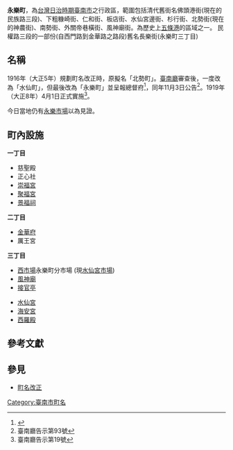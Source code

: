 {{japanese|japanese=永樂町|kana=えいらくちょう|romaji=Eirakuchō}}
'''永樂町'''，為[[台灣日治時期|台灣日治時期]][[臺南市_(州轄市)|臺南市]]之行政區，範圍包括清代舊街名佛頭港街(現在的民族路三段)、下粗糠崎街、仁和街、板店街、水仙宮邊街、杉行街、北勢街(現在的神農街)、南勢街、外關帝巷橫街、風神廟街。為歷史上[[五條港_(臺南)|五條港]]的區域之一。
民權路三段的一部份(自西門路到金華路之路段)舊名長樂街(永樂町三丁目)

== 名稱 ==
1916年（大正5年）規劃町名改正時，原擬名「北勢町」。[[臺南廳|臺南廳]]審查後，一度改為「水仙町」，但最後改為「永樂町」並呈報總督府<ref>{{Cite journal|title=〈從《臺南廳公文書》再探臺南市町名改正〉|author=黃偉嘉|url=https://www.th.gov.tw/new_index/upload/download/328fb12a3fd346505eb7aae25b429461.pdf|journal=《[[臺灣文獻|臺灣文獻]]》|issue=1|year=2015-03-31|volume=66|page=161－180|archiveurl=https://web.archive.org/web/20220211060231/https://www.th.gov.tw/new_index/upload/download/328fb12a3fd346505eb7aae25b429461.pdf|archivedate=2022-02-11|deadurl=no}}</ref>，同年11月3日公告<ref>臺南廳告示第93號</ref>。1919年（大正8年）4月1日正式實施<ref>臺南廳告示第19號</ref>。

今日當地仍有[[永樂市場_(臺南市)|永樂市場]]以為見證。

==町內設施==
'''一丁目'''

*慈聖殿
*正心社
*[[佛頭港崇福宮|崇福宮]]
*[[佛頭港聚福宮|聚福宮]]
*[[臺南景福祠|景福祠]]

'''二丁目'''

* [[臺南金華府|金華府]]
* 厲王宮

'''三丁目'''

*[[西市場|西市場]]永樂町分市場 (現[[水仙宮市場|水仙宮市場]])
*[[風神廟|風神廟]]
*[[接官亭_(臺南市)|接官亭]]

* [[臺南水仙宮|水仙宮]]
* [[海安宮_(臺南市)|海安宮]]
* [[南勢街西羅殿|西羅殿]]

==參考文獻==
{{reflist}}

==參見==
*[[町名改正|町名改正]]

{{臺南市舊町名}}

[[Category:臺南市町名|Category:臺南市町名]]